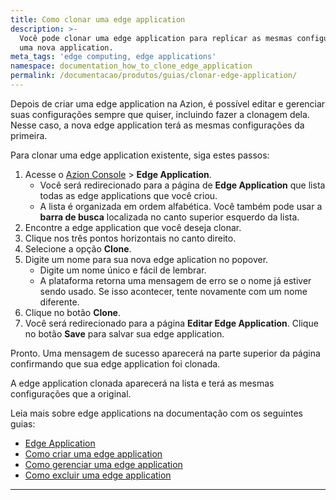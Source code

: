 ```yaml
---
title: Como clonar uma edge application
description: >-
  Você pode clonar uma edge application para replicar as mesmas configurações em
  uma nova application.
meta_tags: 'edge computing, edge applications'
namespace: documentation_how_to_clone_edge_application
permalink: /documentacao/produtos/guias/clonar-edge-application/
---
```



Depois de criar uma edge application na Azion, é possível editar e gerenciar suas configurações sempre que quiser, incluindo fazer a clonagem dela. Nesse caso, a nova edge application terá as mesmas configurações da primeira.

Para clonar uma edge application existente, siga estes passos:

1. Acesse o [Azion Console](/pt-br/documentacao/produtos/guias/como-acessar-o-azion-console/) > **Edge Application**.
    - Você será redirecionado para a página de **Edge Application** que lista todas as edge applications que você criou.
    - A lista é organizada em ordem alfabética. Você também pode usar a **barra de busca** localizada no canto superior esquerdo da lista.
2. Encontre a edge application que você deseja clonar.
3. Clique nos três pontos horizontais no canto direito.
4. Selecione a opção **Clone**.
5. Digite um nome para sua nova edge aplication no popover.
    - Digite um nome único e fácil de lembrar.
    - A plataforma retorna uma mensagem de erro se o nome já estiver sendo usado. Se isso acontecer, tente novamente com um nome diferente.
6. Clique no botão **Clone**.
7. Você será redirecionado para a página **Editar Edge Application**. Clique no botão **Save** para salvar sua edge application.

Pronto. Uma mensagem de sucesso aparecerá na parte superior da página confirmando que sua edge application foi clonada.

A edge application clonada aparecerá na lista e terá as mesmas configurações que a original.

Leia mais sobre edge applications na documentação com os seguintes guias:

- [Edge Application](/pt-br/documentacao/produtos/build/edge-application/)
- [Como criar uma edge application](/pt-br/documentacao/produtos/guias/build/criar-uma-aplicacao/)
- [Como gerenciar uma edge application](/pt-br/documentacao/produtos/guias/build/definir-configuracoes-principais/)
- [Como excluir uma edge application](/pt-br/documentacao/produtos/guias/excluir-edge-application/)

---

